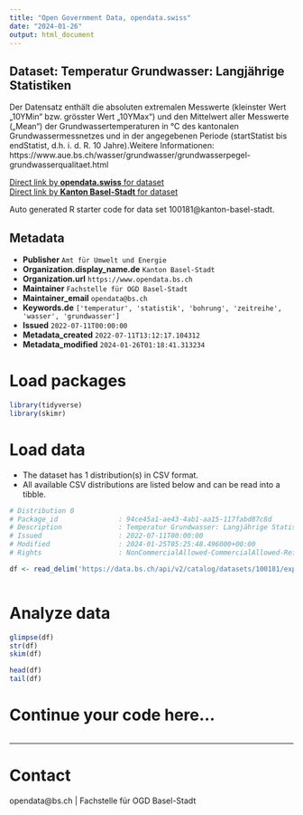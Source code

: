 ```yaml
---
title: "Open Government Data, opendata.swiss"
date: "2024-01-26"
output: html_document
---
```


## Dataset: Temperatur Grundwasser: Langjährige Statistiken

Der Datensatz enthält die absoluten extremalen Messwerte (kleinster Wert „10YMin“ bzw. grösster Wert „10YMax“) und den Mittelwert aller Messwerte („Mean“) der Grundwassertemperaturen in °C des kantonalen Grundwassermessnetzes und in der angegebenen Periode (startStatist bis endStatist, d.h. i. d. R. 10 Jahre).Weitere Informationen: https://www.aue.bs.ch/wasser/grundwasser/grundwasserpegel-grundwasserqualitaet.html

[Direct link by **opendata.swiss** for dataset](https://opendata.swiss/de/dataset/temperatur-grundwasser-langjahrige-statistiken)<br>
[Direct link by **Kanton Basel-Stadt** for dataset](https://data.bs.ch/explore/dataset/100181/)

Auto generated R starter code for data set 100181@kanton-basel-stadt.

## Metadata

- **Publisher** `Amt für Umwelt und Energie`
- **Organization.display_name.de** `Kanton Basel-Stadt`
- **Organization.url** `https://www.opendata.bs.ch`
- **Maintainer** `Fachstelle für OGD Basel-Stadt`
- **Maintainer_email** `opendata@bs.ch`
- **Keywords.de** `['temperatur', 'statistik', 'bohrung', 'zeitreihe', 'wasser', 'grundwasser']`
- **Issued** `2022-07-11T00:00:00`
- **Metadata_created** `2022-07-11T13:12:17.104312`
- **Metadata_modified** `2024-01-26T01:18:41.313234`


# Load packages

```r

library(tidyverse)
library(skimr)

```

# Load data

-   The dataset has 1 distribution(s) in CSV format.
-   All available CSV distributions are listed below and can be read into a tibble.

```r

# Distribution 0
# Package_id               : 94ce45a1-ae43-4ab1-aa15-117fabd87c8d
# Description              : Temperatur Grundwasser: Langjährige Statistiken (csv)
# Issued                   : 2022-07-11T00:00:00
# Modified                 : 2024-01-25T05:25:48.496000+00:00
# Rights                   : NonCommercialAllowed-CommercialAllowed-ReferenceRequired

df <- read_delim('https://data.bs.ch/api/v2/catalog/datasets/100181/exports/csv')



```

# Analyze data

```r

glimpse(df)
str(df)
skim(df)

head(df)
tail(df)

```

# Continue your code here...

```r

```

------------------------------------------------------------------------

# Contact

opendata@bs.ch | Fachstelle für OGD Basel-Stadt

